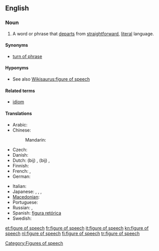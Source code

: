 ==English==
{{wikipedia}}

===Noun===
{{en-noun|sg=[[figure]] of [[speech]]|figures of speech}}

# {{idiom}} A word or phrase that [[departs]] from [[straightforward]], [[literal]] language.

====Synonyms====
* [[turn of phrase]]

====Hyponyms====
* See also [[Wikisaurus:figure of speech]]

====Related terms====
* [[idiom]]

====Translations====
{{trans-top|word or phrase}}
* Arabic: {{t|ar|تشبيه|m|tr=tashbiih}}
* Chinese:
*: Mandarin: {{t|cmn|修辞|tr=xiūcí|sc=Hani}}
* Czech: {{t-|cs|řečnická figura|f}}
* Danish: {{t-|da|talemåde|c}}
* Dutch: (bij) {{t|nl|manier van spreken}}, (bij) {{t|nl|wijze van spreken}}, {{t|nl|stijlfiguur|m}}
* Finnish: {{t+|fi|kielikuva}}
* French: {{t+|fr|figure de style|f}},  {{t|fr|figure de rhétorique|f}}
* German: {{t+|de|Redewendung|f}}
{{trans-mid}}
* Italian: {{t+|it|figura retorica|f}}
* Japanese: {{t|ja|言葉のあや|tr=kotoba-no aya}},  {{t|ja|修辞|tr=しゅうじ, shūji}},  {{t|ja|文彩|tr=ぶんさい, bunsai}},  {{t+|ja|あや|tr=aya}}
* [[Macedonian]]: {{t|mk|стилска фигура|f|tr=stílska figúra}}
* Portuguese: {{t+|pt|figura de linguagem}}
* Russian: {{t|ru|риторическая фигура|f|tr=ritoríčeskaja figúra}},  {{t|ru|фигура речи|f|tr=figúra reči}}
* Spanish: [[figura retórica]] {{f}}
* Swedish: {{t+|sv|talesätt|n}}
{{trans-bottom}}

[[Category:Figures of speech]]

[[et:figure of speech]]
[[fr:figure of speech]]
[[it:figure of speech]]
[[kn:figure of speech]]
[[nl:figure of speech]]
[[fi:figure of speech]]
[[tr:figure of speech]]